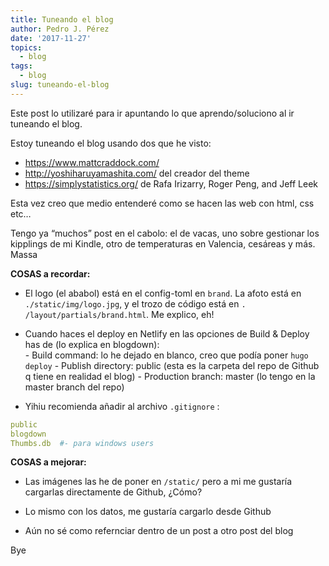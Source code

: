 ```yaml
---
title: Tuneando el blog
author: Pedro J. Pérez
date: '2017-11-27'
topics:
  - blog
tags:
  - blog
slug: tuneando-el-blog
---
```


Este post lo utilizaré para ir apuntando lo que aprendo/soluciono al ir tuneando el blog.


Estoy tuneando el blog usando dos que he visto:

  - <https://www.mattcraddock.com/>
  - <http://yoshiharuyamashita.com/> del creador del theme
  - <https://simplystatistics.org/> de Rafa Irizarry, Roger Peng, and Jeff Leek 
  

Esta vez creo que medio entenderé como se hacen las web con html, css etc…

Tengo ya "muchos" post en el cabolo: el de vacas, uno sobre gestionar los kipplings de mi Kindle, otro de temperaturas en Valencia, cesáreas y más. Massa


**COSAS a recordar:**

- El logo (el ababol) está en el config-toml en `brand`. La afoto está en `./static/img/logo.jpg`, y el trozo de código está en `. /layout/partials/brand.html`. Me explico, eh!

- Cuando haces el deploy en Netlify  en las opciones de Build & Deploy has de (lo explica en blogdown):   
      - Build command: lo he dejado en blanco, creo que podía poner `hugo deploy`
      - Publish directory: public (esta es la carpeta del repo de Github q tiene en realidad el blog)
      - Production branch: master (lo tengo en la master branch del repo)

- Yihiu recomienda añadir al archivo `.gitignore` : 

```yaml
public  
blogdown
Thumbs.db  #- para windows users
```

**COSAS a mejorar:**

- Las imágenes las he de poner en `/static/` pero a mi me gustaría cargarlas directamente de Github, ¿Cómo?


- Lo mismo con los datos, me gustaría cargarlo desde Github


- Aún no sé como refernciar dentro de un post a otro post del blog




Bye